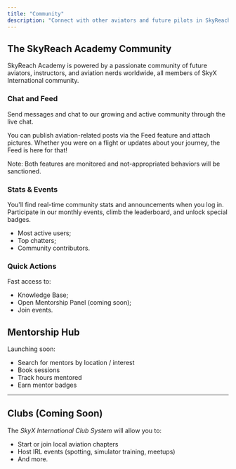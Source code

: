 ```yaml
---
title: "Community"
description: "Connect with other aviators and future pilots in SkyReach Academy."
---
```


## The SkyReach Academy Community

SkyReach Academy is powered by a passionate community of future aviators, instructors, and aviation nerds worldwide, all members of SkyX International community.

### Chat and Feed

Send messages and chat to our growing and active community through the live chat.

You can publish aviation-related posts via the Feed feature and attach pictures. Whether you were on a flight or updates about your journey, the Feed is here for that\!

Note: Both features are monitored and not-appropriated behaviors will be sanctioned.

### Stats & Events

You'll find real-time community stats and announcements when you log in. Participate in our monthly events, climb the leaderboard, and unlock special badges.

- Most active users;
- Top chatters;
- Community contributors.

### Quick Actions

Fast access to:

- Knowledge Base;
- Open Mentorship Panel (coming soon);
- Join events.

## Mentorship Hub

Launching soon:

- Search for mentors by location / interest
- Book sessions
- Track hours mentored
- Earn mentor badges

---

## Clubs (Coming Soon)

The _SkyX International Club System_ will allow you to:

- Start or join local aviation chapters
- Host IRL events (spotting, simulator training, meetups)
- And more.
